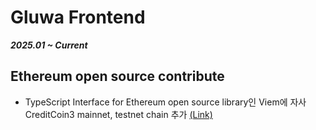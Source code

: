 # Gluwa Frontend
***2025.01 ~ Current***

## Ethereum open source contribute

- TypeScript Interface for Ethereum open source library인 Viem에 자사 CreditCoin3 mainnet, testnet chain 추가 [(Link)](https://github.com/wevm/viem/pulls?q=fe-dudu)
